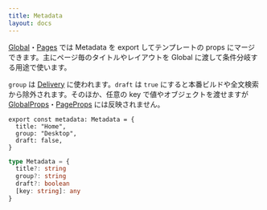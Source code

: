```yaml
---
title: Metadata
layout: docs
---
```


[Global](/docs/global)・[Pages](/docs/pages) では Metadata を export してテンプレートの props にマージできます。主にページ毎のタイトルやレイアウトを Global に渡して条件分岐する用途で使います。

`group` は [Delivery](/docs/delivery) に使われます。`draft` は `true` にすると本番ビルドや全文検索から除外されます。そのほか、任意の key で値やオブジェクトを渡せますが [GlobalProps](/docs/global#globalprops)・[PageProps](/docs/page#pageprops) には反映されません。

```tsx
export const metadata: Metadata = {
  title: "Home",
  group: "Desktop",
  draft: false,
}
```

```ts
type Metadata = {
  title?: string
  group?: string
  draft?: boolean
  [key: string]: any
}
```
